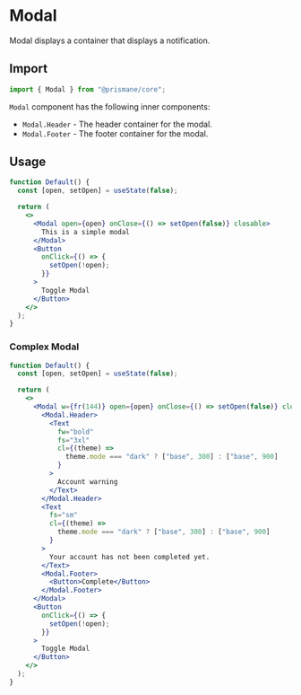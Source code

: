 # Modal

Modal displays a container that displays a notification.

## Import

```js
import { Modal } from "@prismane/core";
```

`Modal` component has the following inner components:

- `Modal.Header` - The header container for the modal.
- `Modal.Footer` - The footer container for the modal.

## Usage

```jsx
function Default() {
  const [open, setOpen] = useState(false);

  return (
    <>
      <Modal open={open} onClose={() => setOpen(false)} closable>
        This is a simple modal
      </Modal>
      <Button
        onClick={() => {
          setOpen(!open);
        }}
      >
        Toggle Modal
      </Button>
    </>
  );
}
```

### Complex Modal

```jsx
function Default() {
  const [open, setOpen] = useState(false);

  return (
    <>
      <Modal w={fr(144)} open={open} onClose={() => setOpen(false)} closable>
        <Modal.Header>
          <Text
            fw="bold"
            fs="3xl"
            cl={(theme) =>
              theme.mode === "dark" ? ["base", 300] : ["base", 900]
            }
          >
            Account warning
          </Text>
        </Modal.Header>
        <Text
          fs="sm"
          cl={(theme) =>
            theme.mode === "dark" ? ["base", 300] : ["base", 900]
          }
        >
          Your account has not been completed yet.
        </Text>
        <Modal.Footer>
          <Button>Complete</Button>
        </Modal.Footer>
      </Modal>
      <Button
        onClick={() => {
          setOpen(!open);
        }}
      >
        Toggle Modal
      </Button>
    </>
  );
}
```
